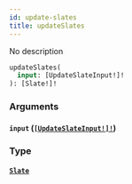 ```yaml
---
id: update-slates
title: updateSlates
---
```


No description

```graphql
updateSlates(
  input: [UpdateSlateInput!]!
): [Slate!]!

```

### Arguments

#### `input` ([`[UpdateSlateInput!]!`](/docs/graphql/inputs/update-slate-input))

### Type

#### [`Slate`](/docs/graphql/objects/slate)
